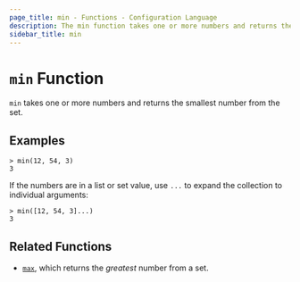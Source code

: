 ```yaml
---
page_title: min - Functions - Configuration Language
description: The min function takes one or more numbers and returns the smallest number.
sidebar_title: min
---
```


# `min` Function

`min` takes one or more numbers and returns the smallest number from the set.

## Examples

```
> min(12, 54, 3)
3
```

If the numbers are in a list or set value, use `...` to expand the collection
to individual arguments:

```
> min([12, 54, 3]...)
3
```

## Related Functions

- [`max`](/language/functions/max), which returns the _greatest_ number from a set.
